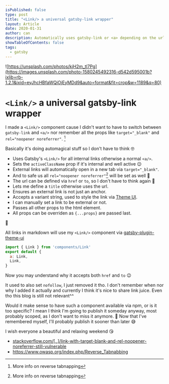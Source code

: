 ```yaml
---
isPublished: false
type: post
title: "<Link/> a universal gatsby-link wrapper"
layout: Article
date: 2020-01-31
author: can
description: Automatically uses gatsby-link or <a> depending on the url and adds default props accordingly. Prevents 'reverse tabnapping'
showTableOfContents: false
tags:
  - gatsby
---
```


<!-- ![https://unsplash.com/photos/PDxYfXVlK2M](https://images.unsplash.com/photo-1488272690691-2636704d6000?ixlib=rb-1.2.1&ixid=eyJhcHBfaWQiOjEyMDd9&auto=format&fit=crop&w=1047&q=80) -->
![https://unsplash.com/photos/kjH2m_tl7Pg](https://images.unsplash.com/photo-1580245492316-d542d595001b?ixlib=rb-1.2.1&ixid=eyJhcHBfaWQiOjEyMDd9&auto=format&fit=crop&w=1189&q=80)

# `<Link/>` a universal gatsby-link wrapper

I made a `<Link/>` component cause I didn't want to have to switch between `gatsby-link` and `<a/>` nor remember all the props like `target="_blank"` and `rel="noopener noreferrer"`. [^rel]

Basically it's doing automagical stuff so I don't have to think 🤓

- Uses Gatsby's `<Link/>` for all internal links otherwise a normal `<a/>`.
- Sets the `activeClassName` prop if it's internal and well active 😉
- External links will automatically open in a new tab via `target="_blank"`.
- And to safe us all `rel="noopener noreferrer"`[^rel] will be set as well 🙌
- The url can be defined via `href` or `to`, so I don't have to think again 🤯
- Lets me define a `title` otherwise uses the url.
- Ensures an external link is not just an anchor.
- Accepts a variant string, used to style the link via [Theme UI].
- I can manually set a link to be external or not.
- Passes all other props to the html element.
- All props can be overriden as `{...props}` are passed last.

🚀

All links in markdown will use my `<Link/>` component via [gatsby-plugin-theme-ui](https://theme-ui.com/packages/gatsby-plugin/#components)

```js title=components.js size=content
import { Link } from 'components/Link'
export default {
  a: Link,
  Link,
}
```

Now you may understand why it accepts both `href` and `to` 😉

It used to also set `nofollow`, I just removed it tho. I don't remember when nor why I added it actually and currently I think it's nice to share link juice. Even tho this blog is still not relevant^^

Would it make sense to have such a component available via npm, or is it too specific? I mean I think I'm going to publish it someday anyway, most probably scoped, as I don't want to miss it anymore. 💛 Now that I've remembered myself, I'll probably publish it sooner than later 😅

I wish everyone a beautiful and relaxing weekend 😘

[^rel]: More info on reverse tabnapping
  - [stackoverflow.com/[..]/link-with-target-blank-and-rel-noopener-noreferrer-still-vulnerable](https://stackoverflow.com/questions/50709625/link-with-target-blank-and-rel-noopener-noreferrer-still-vulnerable)
  - https://www.owasp.org/index.php/Reverse_Tabnabbing

[Theme UI]: https://theme-ui.com/